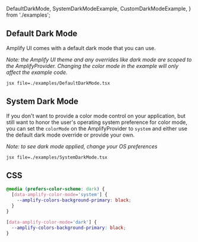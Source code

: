 
  DefaultDarkMode,
  SystemDarkModeExample,
  CustomDarkModeExample,
} from './examples';

## Default Dark Mode

Amplify UI comes with a default dark mode that you can use.

_Note: the Amplify UI theme and any overrides like dark mode are scoped to the AmplifyProvider. Changing the color mode in the example will only affect the example code._

<Example>
  <DefaultDarkMode />

  <ExampleCode>```jsx file=./examples/DefaultDarkMode.tsx ```</ExampleCode>
</Example>

## System Dark Mode

If you don't want to provide a color mode control on your application, but still want to honor the user's operating system preference for color mode, you can set the `colorMode` on the AmplifyProvider to `system` and either use the default dark mode override or provide your own.

_Note: to see dark mode applied, change your OS preferences_

<Example>
  <SystemDarkModeExample />

  <ExampleCode>```jsx file=./examples/SystemDarkMode.tsx ```</ExampleCode>
</Example>

## CSS

```css
@media (prefers-color-scheme: dark) {
  [data-amplify-color-mode='system'] {
    --amplify-colors-background-primary: black;
  }
}

[data-amplify-color-mode='dark'] {
  --amplify-colors-background-primary: black;
}
```

